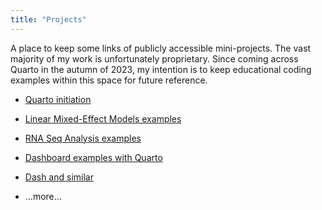 ```yaml
---
title: "Projects"
---
```


A place to keep some links of publicly accessible mini-projects. The vast majority of my work is unfortunately proprietary. Since coming across Quarto in the autumn of 2023, my intention is to keep educational coding examples within this space for future reference.

-   [Quarto initiation](https://seanvw.github.io/Hello_Quarto/ "Quarto initiation")

-   [Linear Mixed-Effect Models examples](https://seanvw.github.io/Linear_Mixed_Effect_Models_2/ "Linear Mixed-Effect Models examples")

-   [RNA Seq Analysis examples](https://seanvw.github.io/RNA_Analysis/ "RNA Seq Analysis examples")

-   [Dashboard examples with Quarto](https://seanvw.github.io/Dashboards/ "Dashboard examples with Quarto")

-   [Dash and similar](https://seanvw.github.io/Dash/ "Dash and similar")

-   ...more...
